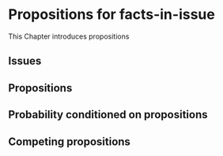 # Propositions for facts-in-issue {#propositions}

This Chapter introduces propositions

## Issues

## Propositions

## Probability conditioned on propositions

## Competing propositions